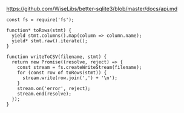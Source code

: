 https://github.com/WiseLibs/better-sqlite3/blob/master/docs/api.md
```
const fs = require('fs');

function* toRows(stmt) {
  yield stmt.columns().map(column => column.name);
  yield* stmt.raw().iterate();
}

function writeToCSV(filename, stmt) {
  return new Promise((resolve, reject) => {
    const stream = fs.createWriteStream(filename);
    for (const row of toRows(stmt)) {
      stream.write(row.join(',') + '\n');
    }
    stream.on('error', reject);
    stream.end(resolve);
  });
}
```